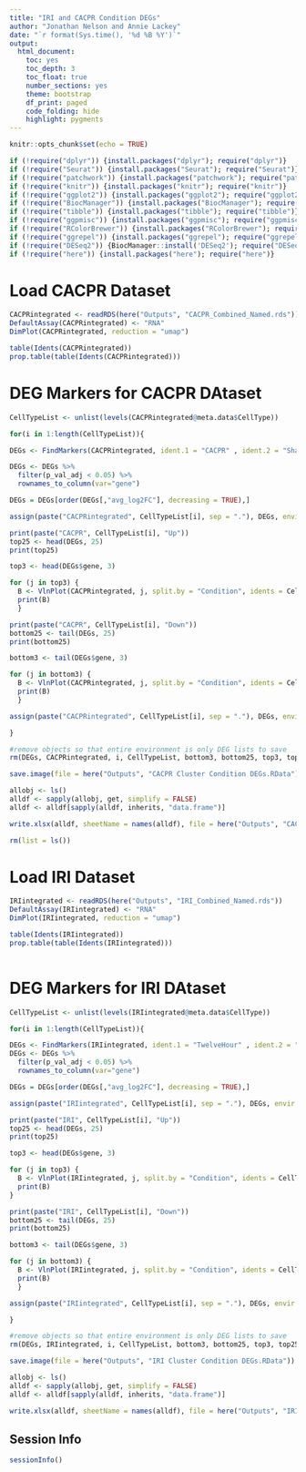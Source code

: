 ---
title: "IRI and CACPR Condition DEGs"
author: "Jonathan Nelson and Annie Lackey"
date: "`r format(Sys.time(), '%d %B %Y')`"
output:
  html_document: 
    toc: yes
    toc_depth: 3
    toc_float: true
    number_sections: yes
    theme: bootstrap
    df_print: paged
    code_folding: hide
    highlight: pygments
---

```{r setup, include=FALSE}
knitr::opts_chunk$set(echo = TRUE)
```


```{r load new packages, echo=FALSE, warning=FALSE, error=FALSE, message=FALSE}

if (!require("dplyr")) {install.packages("dplyr"); require("dplyr")}
if (!require("Seurat")) {install.packages("Seurat"); require("Seurat")}
if (!require("patchwork")) {install.packages("patchwork"); require("patchwork")}
if (!require("knitr")) {install.packages("knitr"); require("knitr")}
if (!require("ggplot2")) {install.packages("ggplot2"); require("ggplot2")}
if (!require("BiocManager")) {install.packages("BiocManager"); require("BiocManager")}
if (!require("tibble")) {install.packages("tibble"); require("tibble")}
if (!require("ggpmisc")) {install.packages("ggpmisc"); require("ggpmisc")}
if (!require("RColorBrewer")) {install.packages("RColorBrewer"); require("RColorBrewer")} #color
if (!require("ggrepel")) {install.packages("ggrepel"); require("ggrepel")}
if (!require("DESeq2")) {BiocManager::install('DESeq2'); require("DESeq2")}
if (!require("here")) {install.packages("here"); require("here")}

```


# Load CACPR Dataset
```{r load data, echo=TRUE, warning=FALSE, error=FALSE, message=FALSE}

CACPRintegrated <- readRDS(here("Outputs", "CACPR_Combined_Named.rds"))
DefaultAssay(CACPRintegrated) <- "RNA"
DimPlot(CACPRintegrated, reduction = "umap")

table(Idents(CACPRintegrated))
prop.table(table(Idents(CACPRintegrated)))

```


# DEG Markers for CACPR DAtaset
```{r echo=TRUE, warning=FALSE, error=FALSE, message=FALSE}

CellTypeList <- unlist(levels(CACPRintegrated@meta.data$CellType))

for(i in 1:length(CellTypeList)){

DEGs <- FindMarkers(CACPRintegrated, ident.1 = "CACPR" , ident.2 = "Sham", group.by = "Condition", subset.ident = CellTypeList[i], logfc.threshold = 0.05)   

DEGs <- DEGs %>%
  filter(p_val_adj < 0.05) %>%
  rownames_to_column(var="gene")

DEGs = DEGs[order(DEGs[,"avg_log2FC"], decreasing = TRUE),]

assign(paste("CACPRintegrated", CellTypeList[i], sep = "."), DEGs, envir = globalenv())

print(paste("CACPR", CellTypeList[i], "Up"))
top25 <- head(DEGs, 25)
print(top25)

top3 <- head(DEGs$gene, 3)

for (j in top3) {
  B <- VlnPlot(CACPRintegrated, j, split.by = "Condition", idents = CellTypeList[i]) + labs(title= j) + xlab(element_blank())
  print(B)
  }

print(paste("CACPR", CellTypeList[i], "Down"))
bottom25 <- tail(DEGs, 25)
print(bottom25)

bottom3 <- tail(DEGs$gene, 3)

for (j in bottom3) {
  B <- VlnPlot(CACPRintegrated, j, split.by = "Condition", idents = CellTypeList[i]) + labs(title= j) + xlab(element_blank())
  print(B)
  }

assign(paste("CACPRintegrated", CellTypeList[i], sep = "."), DEGs, envir = globalenv())

}

#remove objects so that entire environment is only DEG lists to save
rm(DEGs, CACPRintegrated, i, CellTypeList, bottom3, bottom25, top3, top25, j, B)

save.image(file = here("Outputs", "CACPR Cluster Condition DEGs.RData"))

allobj <- ls()
alldf <- sapply(allobj, get, simplify = FALSE)
alldf <- alldf[sapply(alldf, inherits, "data.frame")]

write.xlsx(alldf, sheetName = names(alldf), file = here("Outputs", "CACPR Cluster Condition DEGs.xlsx"))

rm(list = ls())
```


# Load IRI Dataset
```{r echo=TRUE, warning=FALSE, error=FALSE, message=FALSE}

IRIintegrated <- readRDS(here("Outputs", "IRI_Combined_Named.rds"))
DefaultAssay(IRIintegrated) <- "RNA"
DimPlot(IRIintegrated, reduction = "umap")

table(Idents(IRIintegrated))
prop.table(table(Idents(IRIintegrated)))
        
```


# DEG Markers for IRI DAtaset
```{r echo=TRUE, warning=FALSE, error=FALSE, message=FALSE}

CellTypeList <- unlist(levels(IRIintegrated@meta.data$CellType))

for(i in 1:length(CellTypeList)){

DEGs <- FindMarkers(IRIintegrated, ident.1 = "TwelveHour" , ident.2 = "Control", group.by = "Condition", subset.ident = CellTypeList[i], logfc.threshold = 0.05)   
DEGs <- DEGs %>%
  filter(p_val_adj < 0.05) %>%
  rownames_to_column(var="gene")

DEGs = DEGs[order(DEGs[,"avg_log2FC"], decreasing = TRUE),]

assign(paste("IRIintegrated", CellTypeList[i], sep = "."), DEGs, envir = globalenv())

print(paste("IRI", CellTypeList[i], "Up"))
top25 <- head(DEGs, 25)
print(top25)

top3 <- head(DEGs$gene, 3)

for (j in top3) {
  B <- VlnPlot(IRIintegrated, j, split.by = "Condition", idents = CellTypeList[i]) + labs(title= j) + xlab(element_blank())
  print(B)
}

print(paste("IRI", CellTypeList[i], "Down"))
bottom25 <- tail(DEGs, 25)
print(bottom25)

bottom3 <- tail(DEGs$gene, 3)

for (j in bottom3) {
  B <- VlnPlot(IRIintegrated, j, split.by = "Condition", idents = CellTypeList[i]) + labs(title= j) + xlab(element_blank())
  print(B)
  }

assign(paste("IRIintegrated", CellTypeList[i], sep = "."), DEGs, envir = globalenv())

}

#remove objects so that entire environment is only DEG lists to save
rm(DEGs, IRIintegrated, i, CellTypeList, bottom3, bottom25, top3, top25, j, B)

save.image(file = here("Outputs", "IRI Cluster Condition DEGs.RData"))

allobj <- ls()
alldf <- sapply(allobj, get, simplify = FALSE)
alldf <- alldf[sapply(alldf, inherits, "data.frame")]

write.xlsx(alldf, sheetName = names(alldf), file = here("Outputs", "IRI Cluster Condition DEGs.xlsx"))

```

## Session Info

```{r, echo=TRUE, warning=FALSE, error=FALSE, message=FALSE}
sessionInfo()
```


  